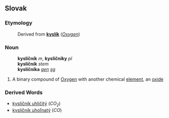 ==Slovak==
===Etymology===
:Derived from '''[[kyslík#Slovak|kyslík]]''' (''[[Oxygen]]'')
===Noun===
:'''kysličník''' ''m'', '''kysličníky''' ''pl''
:'''kysličník''' ''stem''
:'''kysličníka''' ''[[genitive|gen]] [[singular|sg]]''
# A binary compound of [[Oxygen]] with another chemical [[element]], an [[oxide]]
===Derived Words===
* [[kysličník uhličitý]] (''CO<sub>2</sub>'')
* [[kysličník uhoľnatý]] (''CO'')